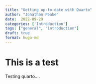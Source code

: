 ```yaml
---
title: "Getting up-to-date with Quarto"
author: "Jonathan Peake"
date:  2022-09-29
categories: ['Introduction']
tags: ["general", "introduction"]
draft: true
format: hugo-md
---
```


# This is a test

Testing quarto....
